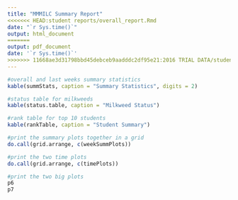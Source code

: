 ```yaml
---
title: "MMMILC Summary Report"
<<<<<<< HEAD:student reports/overall_report.Rmd
date: "`r Sys.time()`"
output: html_document
=======
output: pdf_document
date: '`r Sys.time()`'
>>>>>>> 11668ae3d31798bbd45debceb9aadddc2df95e21:2016 TRIAL DATA/student reports/overall report.Rmd
---
```


```r
#overall and last weeks summary statistics
kable(summStats, caption = "Summary Statistics", digits = 2)
```

```r
#status table for milkweeds
kable(status.table, caption = "Milkweed Status")
```

```r
#rank table for top 10 students
kable(rankTable, caption = "Student Summary")
```

```r
#print the summary plots together in a grid
do.call(grid.arrange, c(weekSummPlots))

```
```r
#print the two time plots
do.call(grid.arrange, c(timePlots))

```
```r
#print the two big plots
p6
p7
```

